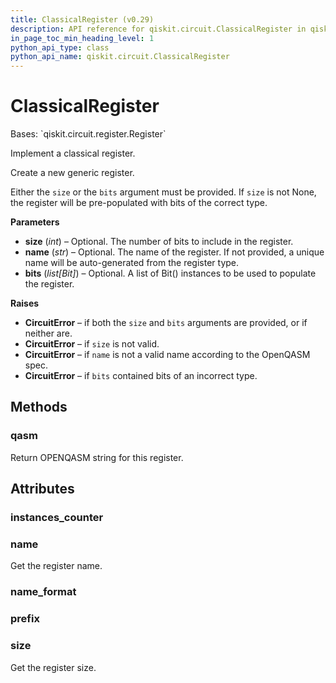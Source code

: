 ```yaml
---
title: ClassicalRegister (v0.29)
description: API reference for qiskit.circuit.ClassicalRegister in qiskit v0.29
in_page_toc_min_heading_level: 1
python_api_type: class
python_api_name: qiskit.circuit.ClassicalRegister
---
```


# ClassicalRegister

<Class id="qiskit.circuit.ClassicalRegister" isDedicatedPage={true} github="https://github.com/qiskit/qiskit/tree/stable/0.18/qiskit/circuit/classicalregister.py" signature="ClassicalRegister(size=None, name=None, bits=None)" modifiers="class">
  Bases: `qiskit.circuit.register.Register`

  Implement a classical register.

  Create a new generic register.

  Either the `size` or the `bits` argument must be provided. If `size` is not None, the register will be pre-populated with bits of the correct type.

  **Parameters**

  *   **size** (*int*) – Optional. The number of bits to include in the register.
  *   **name** (*str*) – Optional. The name of the register. If not provided, a unique name will be auto-generated from the register type.
  *   **bits** (*list\[Bit]*) – Optional. A list of Bit() instances to be used to populate the register.

  **Raises**

  *   **CircuitError** – if both the `size` and `bits` arguments are provided, or if neither are.
  *   **CircuitError** – if `size` is not valid.
  *   **CircuitError** – if `name` is not a valid name according to the OpenQASM spec.
  *   **CircuitError** – if `bits` contained bits of an incorrect type.

  ## Methods

  <span id="qiskit-circuit-classicalregister-qasm" />

  ### qasm

  <Function id="qiskit.circuit.ClassicalRegister.qasm" signature="ClassicalRegister.qasm()">
    Return OPENQASM string for this register.
  </Function>

  ## Attributes

  ### instances\_counter

  <Attribute id="qiskit.circuit.ClassicalRegister.instances_counter" attributeValue="count(0)" />

  ### name

  <Attribute id="qiskit.circuit.ClassicalRegister.name">
    Get the register name.
  </Attribute>

  ### name\_format

  <Attribute id="qiskit.circuit.ClassicalRegister.name_format" attributeValue="re.compile('[a-z][a-zA-Z0-9_]*')" />

  ### prefix

  <Attribute id="qiskit.circuit.ClassicalRegister.prefix" attributeValue="'c'" />

  ### size

  <Attribute id="qiskit.circuit.ClassicalRegister.size">
    Get the register size.
  </Attribute>
</Class>

